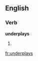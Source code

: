 ==English==

===Verb===
'''underplays'''

# {{third-person singular of|underplay}}

[[fr:underplays]]
